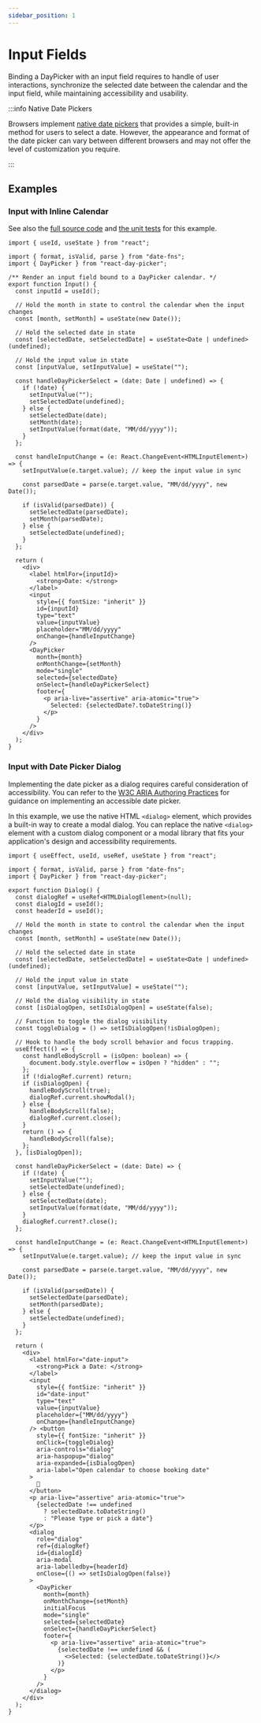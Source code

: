 ```yaml
---
sidebar_position: 1
---
```


# Input Fields

Binding a DayPicker with an input field requires to handle of user interactions, synchronize the selected date between the calendar and the input field, while maintaining accessibility and usability.

:::info Native Date Pickers

Browsers implement [native date pickers](https://developer.mozilla.org/en-US/docs/Web/HTML/Element/input/date) that provides a simple, built-in method for users to select a date.
However, the appearance and format of the date picker can vary between different browsers and may not offer the level of customization you require.

:::

## Examples

### Input with Inline Calendar

See also the [full source code](https://github.com/gpbl/react-day-picker/blob/main/website/examples/Input.tsx) and [the unit tests](https://github.com/gpbl/react-day-picker/blob/main/website/examples/Input.test.tsx) for this example.

<BrowserWindow>
  <Examples.Input />
</BrowserWindow>

```tsx
import { useId, useState } from "react";

import { format, isValid, parse } from "date-fns";
import { DayPicker } from "react-day-picker";

/** Render an input field bound to a DayPicker calendar. */
export function Input() {
  const inputId = useId();

  // Hold the month in state to control the calendar when the input changes
  const [month, setMonth] = useState(new Date());

  // Hold the selected date in state
  const [selectedDate, setSelectedDate] = useState<Date | undefined>(undefined);

  // Hold the input value in state
  const [inputValue, setInputValue] = useState("");

  const handleDayPickerSelect = (date: Date | undefined) => {
    if (!date) {
      setInputValue("");
      setSelectedDate(undefined);
    } else {
      setSelectedDate(date);
      setMonth(date);
      setInputValue(format(date, "MM/dd/yyyy"));
    }
  };

  const handleInputChange = (e: React.ChangeEvent<HTMLInputElement>) => {
    setInputValue(e.target.value); // keep the input value in sync

    const parsedDate = parse(e.target.value, "MM/dd/yyyy", new Date());

    if (isValid(parsedDate)) {
      setSelectedDate(parsedDate);
      setMonth(parsedDate);
    } else {
      setSelectedDate(undefined);
    }
  };

  return (
    <div>
      <label htmlFor={inputId}>
        <strong>Date: </strong>
      </label>
      <input
        style={{ fontSize: "inherit" }}
        id={inputId}
        type="text"
        value={inputValue}
        placeholder="MM/dd/yyyy"
        onChange={handleInputChange}
      />
      <DayPicker
        month={month}
        onMonthChange={setMonth}
        mode="single"
        selected={selectedDate}
        onSelect={handleDayPickerSelect}
        footer={
          <p aria-live="assertive" aria-atomic="true">
            Selected: {selectedDate?.toDateString()}
          </p>
        }
      />
    </div>
  );
}
```

### Input with Date Picker Dialog

Implementing the date picker as a dialog requires careful consideration of accessibility. You can refer to the [W3C ARIA Authoring Practices](https://www.w3.org/WAI/ARIA/apg/patterns/dialog-modal/examples/datepicker-dialog/) for guidance on implementing an accessible date picker.

In this example, we use the native HTML `<dialog>` element, which provides a built-in way to create a modal dialog. You can replace the native `<dialog>` element with a custom dialog component or a modal library that fits your application's design and accessibility requirements.

<BrowserWindow>
  <Examples.Dialog />
</BrowserWindow>

```tsx
import { useEffect, useId, useRef, useState } from "react";

import { format, isValid, parse } from "date-fns";
import { DayPicker } from "react-day-picker";

export function Dialog() {
  const dialogRef = useRef<HTMLDialogElement>(null);
  const dialogId = useId();
  const headerId = useId();

  // Hold the month in state to control the calendar when the input changes
  const [month, setMonth] = useState(new Date());

  // Hold the selected date in state
  const [selectedDate, setSelectedDate] = useState<Date | undefined>(undefined);

  // Hold the input value in state
  const [inputValue, setInputValue] = useState("");

  // Hold the dialog visibility in state
  const [isDialogOpen, setIsDialogOpen] = useState(false);

  // Function to toggle the dialog visibility
  const toggleDialog = () => setIsDialogOpen(!isDialogOpen);

  // Hook to handle the body scroll behavior and focus trapping.
  useEffect(() => {
    const handleBodyScroll = (isOpen: boolean) => {
      document.body.style.overflow = isOpen ? "hidden" : "";
    };
    if (!dialogRef.current) return;
    if (isDialogOpen) {
      handleBodyScroll(true);
      dialogRef.current.showModal();
    } else {
      handleBodyScroll(false);
      dialogRef.current.close();
    }
    return () => {
      handleBodyScroll(false);
    };
  }, [isDialogOpen]);

  const handleDayPickerSelect = (date: Date) => {
    if (!date) {
      setInputValue("");
      setSelectedDate(undefined);
    } else {
      setSelectedDate(date);
      setInputValue(format(date, "MM/dd/yyyy"));
    }
    dialogRef.current?.close();
  };

  const handleInputChange = (e: React.ChangeEvent<HTMLInputElement>) => {
    setInputValue(e.target.value); // keep the input value in sync

    const parsedDate = parse(e.target.value, "MM/dd/yyyy", new Date());

    if (isValid(parsedDate)) {
      setSelectedDate(parsedDate);
      setMonth(parsedDate);
    } else {
      setSelectedDate(undefined);
    }
  };

  return (
    <div>
      <label htmlFor="date-input">
        <strong>Pick a Date: </strong>
      </label>
      <input
        style={{ fontSize: "inherit" }}
        id="date-input"
        type="text"
        value={inputValue}
        placeholder={"MM/dd/yyyy"}
        onChange={handleInputChange}
      /> <button
        style={{ fontSize: "inherit" }}
        onClick={toggleDialog}
        aria-controls="dialog"
        aria-haspopup="dialog"
        aria-expanded={isDialogOpen}
        aria-label="Open calendar to choose booking date"
      >
        📆
      </button>
      <p aria-live="assertive" aria-atomic="true">
        {selectedDate !== undefined
          ? selectedDate.toDateString()
          : "Please type or pick a date"}
      </p>
      <dialog
        role="dialog"
        ref={dialogRef}
        id={dialogId}
        aria-modal
        aria-labelledby={headerId}
        onClose={() => setIsDialogOpen(false)}
      >
        <DayPicker
          month={month}
          onMonthChange={setMonth}
          initialFocus
          mode="single"
          selected={selectedDate}
          onSelect={handleDayPickerSelect}
          footer={
            <p aria-live="assertive" aria-atomic="true">
              {selectedDate !== undefined && (
                <>Selected: {selectedDate.toDateString()}</>
              )}
            </p>
          }
        />
      </dialog>
    </div>
  );
}
```
